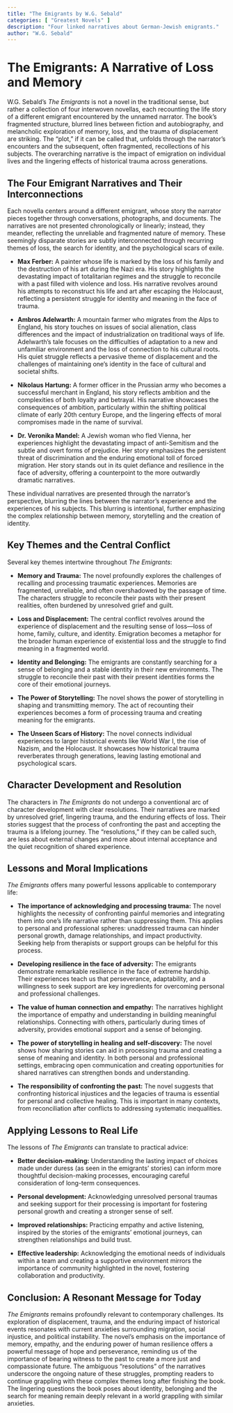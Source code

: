 ```yaml
---
title: "The Emigrants by W.G. Sebald"
categories: [ "Greatest Novels" ]
description: "Four linked narratives about German-Jewish emigrants."
author: "W.G. Sebald"
---
```

# The Emigrants: A Narrative of Loss and Memory

W.G. Sebald's *The Emigrants* is not a novel in the traditional sense, but rather a collection of four interwoven novellas, each recounting the life story of a different emigrant encountered by the unnamed narrator.  The book's fragmented structure, blurred lines between fiction and autobiography, and melancholic exploration of memory, loss, and the trauma of displacement are striking.  The "plot," if it can be called that, unfolds through the narrator's encounters and the subsequent, often fragmented, recollections of his subjects.  The overarching narrative is the impact of emigration on individual lives and the lingering effects of historical trauma across generations.

## The Four Emigrant Narratives and Their Interconnections

Each novella centers around a different emigrant, whose story the narrator pieces together through conversations, photographs, and documents. The narratives are not presented chronologically or linearly; instead, they meander, reflecting the unreliable and fragmented nature of memory.  These seemingly disparate stories are subtly interconnected through recurring themes of loss, the search for identity, and the psychological scars of exile.

* **Max Ferber:** A painter whose life is marked by the loss of his family and the destruction of his art during the Nazi era. His story highlights the devastating impact of totalitarian regimes and the struggle to reconcile with a past filled with violence and loss. His narrative revolves around his attempts to reconstruct his life and art after escaping the Holocaust, reflecting a persistent struggle for identity and meaning in the face of trauma.


* **Ambros Adelwarth:** A mountain farmer who migrates from the Alps to England, his story touches on issues of social alienation, class differences and the impact of industrialization on traditional ways of life. Adelwarth’s tale focuses on the difficulties of adaptation to a new and unfamiliar environment and the loss of connection to his cultural roots.  His quiet struggle reflects a pervasive theme of displacement and the challenges of maintaining one's identity in the face of cultural and societal shifts.


* **Nikolaus Hartung:** A former officer in the Prussian army who becomes a successful merchant in England, his story reflects ambition and the complexities of both loyalty and betrayal. His narrative showcases the consequences of ambition, particularly within the shifting political climate of early 20th century Europe, and the lingering effects of moral compromises made in the name of survival.


* **Dr. Veronika Mandel:** A Jewish woman who fled Vienna, her experiences highlight the devastating impact of anti-Semitism and the subtle and overt forms of prejudice.  Her story emphasizes the persistent threat of discrimination and the enduring emotional toll of forced migration.  Her story stands out in its quiet defiance and resilience in the face of adversity, offering a counterpoint to the more outwardly dramatic narratives.

These individual narratives are presented through the narrator's perspective, blurring the lines between the narrator's experience and the experiences of his subjects.  This blurring is intentional, further emphasizing the complex relationship between memory, storytelling and the creation of identity.


## Key Themes and the Central Conflict

Several key themes intertwine throughout *The Emigrants*:

* **Memory and Trauma:** The novel profoundly explores the challenges of recalling and processing traumatic experiences. Memories are fragmented, unreliable, and often overshadowed by the passage of time.  The characters struggle to reconcile their pasts with their present realities, often burdened by unresolved grief and guilt.

* **Loss and Displacement:** The central conflict revolves around the experience of displacement and the resulting sense of loss—loss of home, family, culture, and identity.  Emigration becomes a metaphor for the broader human experience of existential loss and the struggle to find meaning in a fragmented world.

* **Identity and Belonging:** The emigrants are constantly searching for a sense of belonging and a stable identity in their new environments. The struggle to reconcile their past with their present identities forms the core of their emotional journeys.

* **The Power of Storytelling:** The novel shows the power of storytelling in shaping and transmitting memory. The act of recounting their experiences becomes a form of processing trauma and creating meaning for the emigrants.

* **The Unseen Scars of History:** The novel connects individual experiences to larger historical events like World War I, the rise of Nazism, and the Holocaust.  It showcases how historical trauma reverberates through generations, leaving lasting emotional and psychological scars.


## Character Development and Resolution

The characters in *The Emigrants* do not undergo a conventional arc of character development with clear resolutions. Their narratives are marked by unresolved grief, lingering trauma, and the enduring effects of loss. Their stories suggest that the process of confronting the past and accepting the trauma is a lifelong journey. The "resolutions," if they can be called such, are less about external changes and more about internal acceptance and the quiet recognition of shared experience.

## Lessons and Moral Implications

*The Emigrants* offers many powerful lessons applicable to contemporary life:

* **The importance of acknowledging and processing trauma:** The novel highlights the necessity of confronting painful memories and integrating them into one's life narrative rather than suppressing them. This applies to personal and professional spheres: unaddressed trauma can hinder personal growth, damage relationships, and impact productivity. Seeking help from therapists or support groups can be helpful for this process.

* **Developing resilience in the face of adversity:** The emigrants demonstrate remarkable resilience in the face of extreme hardship.  Their experiences teach us that perseverance, adaptability, and a willingness to seek support are key ingredients for overcoming personal and professional challenges.

* **The value of human connection and empathy:** The narratives highlight the importance of empathy and understanding in building meaningful relationships. Connecting with others, particularly during times of adversity, provides emotional support and a sense of belonging.

* **The power of storytelling in healing and self-discovery:** The novel shows how sharing stories can aid in processing trauma and creating a sense of meaning and identity. In both personal and professional settings, embracing open communication and creating opportunities for shared narratives can strengthen bonds and understanding.

* **The responsibility of confronting the past:** The novel suggests that confronting historical injustices and the legacies of trauma is essential for personal and collective healing. This is important in many contexts, from reconciliation after conflicts to addressing systematic inequalities.


## Applying Lessons to Real Life

The lessons of *The Emigrants* can translate to practical advice:

* **Better decision-making:** Understanding the lasting impact of choices made under duress (as seen in the emigrants’ stories) can inform more thoughtful decision-making processes, encouraging careful consideration of long-term consequences.

* **Personal development:** Acknowledging unresolved personal traumas and seeking support for their processing is important for fostering personal growth and creating a stronger sense of self.

* **Improved relationships:**  Practicing empathy and active listening, inspired by the stories of the emigrants' emotional journeys, can strengthen relationships and build trust.

* **Effective leadership:** Acknowledging the emotional needs of individuals within a team and creating a supportive environment mirrors the importance of community highlighted in the novel, fostering collaboration and productivity.



## Conclusion: A Resonant Message for Today

*The Emigrants* remains profoundly relevant to contemporary challenges. Its exploration of displacement, trauma, and the enduring impact of historical events resonates with current anxieties surrounding migration, social injustice, and political instability. The novel's emphasis on the importance of memory, empathy, and the enduring power of human resilience offers a powerful message of hope and perseverance, reminding us of the importance of bearing witness to the past to create a more just and compassionate future. The ambiguous "resolutions" of the narratives underscore the ongoing nature of these struggles, prompting readers to continue grappling with these complex themes long after finishing the book. The lingering questions the book poses about identity, belonging and the search for meaning remain deeply relevant in a world grappling with similar anxieties.

